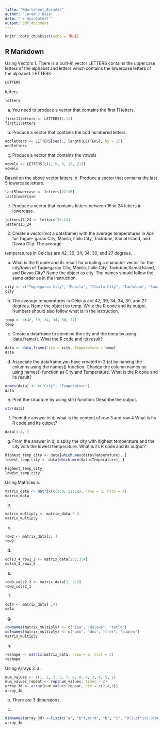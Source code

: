 ```yaml
---
title: "RWorksheet_Basa#3a"
author: "Jared J Basa"
date: "`r Sys.Date()`"
output: pdf_document
---
```


```r
knitr::opts_chunk$set(echo = TRUE)
```

## R Markdown
Using Vectors
1. There is a built-in vector LETTERS contains the uppercase letters of the alphabet
and letters which contains the lowercase letters of the alphabet.
LETTERS
```r
LETTERS 
```
letters
```r
letters
```
a. You need to produce a vector that contains the first 11 letters.
```r
first11letters <- LETTERS[1:11]
first11letters
```

b. Produce a vector that contains the odd numbered letters.
```r
oddletters <- LETTERS[seq(1, length(LETTERS), by = 2)]
oddletters
```

c. Produce a vector that contains the vowels
```r
vowels <- LETTERS[c(1, 5, 9, 15, 21)]  
vowels
```
Based on the above vector letters:
d. Produce a vector that contains the last 5 lowercase letters.
```r
last5lowercase <- letters[22:26]
last5lowercase
```

e. Produce a vector that contains letters between 15 to 24 letters in lowercase.
```r
letters15_24 <- letters[15:24]
letters15_24
```
2. Create a vector(not a dataframe) with the average temperatures in April for Tugue-
garao City, Manila, Iloilo City, Tacloban, Samal Island, and Davao City. The average

temperatures in Celcius are 42, 39, 34, 34, 30, and 27 degrees.

a. What is the R code and its result for creating a character vector for the city/town
of Tuguegarao City, Manila, Iloilo City, Tacloban,Samal Island, and Davao City? Name the
object as city. The names should follow the same order as in the instruction.
```r
city <- c("Tuguegarao City", "Manila", "Iloilo City", "Tacloban", "Samal Island", "Davao City")
city
```

b. The average temperatures in Celcius are 42, 39, 34, 34, 30, and 27 degrees.
Name the object as temp. Write the R code and its output. Numbers should also follow
what is in the instruction.
```r
temp <- c(42, 39, 34, 34, 30, 27)
temp
```
c. Create a dataframe to combine the city and the temp by using ‘data.frame(). What
the R code and its result?
```r
data <- data.frame(City = city, Temperature = temp)
data
```
d. Associate the dataframe you have created in 2.(c) by naming the columns using
the names() function. Change the column names by using names() function as City and
Temperature. What is the R code and its result?
```r
names(data) <- c("City", "Temperature")
data
```
e. Print the structure by using str() function. Describe the output.
```r
str(data)
```
f. From the answer in d, what is the content of row 3 and row 4 What is its R code and
its output?
```r
data[3:4, ]
```
g. From the answer in d, display the city with highest temperature and the city with
the lowest temperature. What is its R code and its output?
```r
highest_temp_city <- data[which.max(data$Temperature), ]
lowest_temp_city <- data[which.min(data$Temperature), ]

highest_temp_city
lowest_temp_city
```
Using Matrices
a.
```r
matrix_data <- matrix(c(1:8, 11:14), nrow = 3, ncol = 4)
matrix_data
```
b. 
```r
matrix_multiply <- matrix_data * 2
matrix_multiply
```
c. 
```r
row2 <- matrix_data[2, ]
row2
```
d.
```r
cols3_4_row1_2 <- matrix_data[1:2,3:4]
cols3_4_row1_2
```
e.
```r
row3_cols2_3 <- matrix_data[3, 2:3]
row3_cols2_3
```
f.
```r
col4 <- matrix_data[ ,4]
col4
```
g. 
```r
rownames(matrix_multiply) <- c("isa", "dalawa", "tatlo")
colnames(matrix_multiply) <- c("uno", "dos", "tres", "quatro")
matrix_multiply
```
h.
```r
reshape <- matrix(matrix_data, nrow = 6, ncol = 2)
reshape
```
Using Arrays
3. 
a.
```r
num_values <- c(1, 2, 3, 6, 7, 8, 9, 0, 3, 4, 5, 1)
num_values_repeat <- rep(num_values, times = 2)
array_3d <- array(num_values_repeat, dim = c(2,4,3))
array_3d
```
b. There are 3 dimensions.

c.

```r
dimnames(array_3d) <-list(c("a", "b"),c("A", "B", "C", "D"),c("1st-Dimensional Array", "2nd-Dimensional Array", "3rd-Dimensional Array"))
array_3d
```



